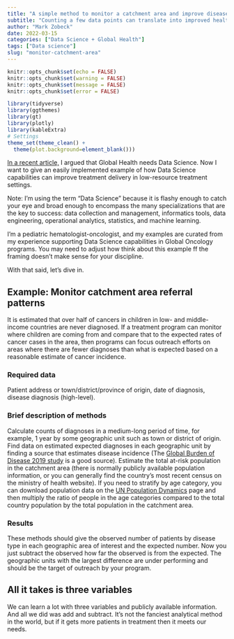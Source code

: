 ```yaml
---
title: "A simple method to monitor a catchment area and improve disease diagnosis rates"
subtitle: "Counting a few data points can translate into improved healthcare delivery."
author: "Mark Zobeck"
date: 2022-03-15
categories: ["Data Science + Global Health"]
tags: ["Data science"]
slug: "monitor-catchment-area"
---
```


```r
knitr::opts_chunk$set(echo = FALSE) 
knitr::opts_chunk$set(warning = FALSE)
knitr::opts_chunk$set(message = FALSE)
knitr::opts_chunk$set(error = FALSE)

library(tidyverse)
library(ggthemes)
library(gt)
library(plotly)
library(kableExtra)
# Settings
theme_set(theme_clean() +  
  theme(plot.background=element_blank()))

```

[In a recent article,](https://www.thedoctorsdialectic.com/2022/03/13/gh_needs_ds/) I argued that Global Health needs Data Science. Now I want to give an easily implemented example of how Data Science capabilities can improve treatment delivery in low-resource treatment settings.

Note: I'm using the term "Data Science" because it is flashy enough to catch your eye and broad enough to encompass the many specializations that are the key to success: data collection and management, informatics tools, data engineering, operational analytics, statistics, and machine learning.

I'm a pediatric hematologist-oncologist, and my examples are curated from my experience supporting Data Science capabilities in Global Oncology programs. You may need to adjust how think about this example ff the framing doesn't make sense for your discipline.

With that said, let's dive in.

## **Example: Monitor catchment area referral patterns**

It is estimated that over half of cancers in children in low- and middle-income countries are never diagnosed. If a treatment program can monitor where children are coming from and compare that to the expected rates of cancer cases in the area, then programs can focus outreach efforts on areas where there are fewer diagnoses than what is expected based on a reasonable estimate of cancer incidence.

### **Required data**

Patient address or town/district/province of origin, date of diagnosis, disease diagnosis (high-level).

### **Brief description of methods**

Calculate counts of diagnoses in a medium-long period of time, for example, 1 year by some geographic unit such as town or district of origin. Find data on estimated expected diagnoses in each geographic unit by finding a source that estimates disease incidence (The [Global Burden of Disease 2019 study](https://ghdx.healthdata.org/gbd-results-tool) is a good source). Estimate the total at-risk population in the catchment area (there is normally publicly available population information, or you can generally find the country's most recent census on the ministry of health website). If you need to stratify by age category, you can download population data on the [UN Population Dynamics](https://population.un.org/wpp/Download/Standard/Population/) page and then multiply the ratio of people in the age categories compared to the total country population by the total population in the catchment area.

### **Results**

These methods should give the observed number of patients by disease type in each geographic area of interest and the expected number. Now you just subtract the observed how far the observed is from the expected. The geographic units with the largest difference are under performing and should be the target of outreach by your program.

## **All it takes is three variables**

We can learn a lot with three variables and publicly available information. And all we did was add and subtract. It's not the fanciest analytical method in the world, but if it gets more patients in treatment then it meets our needs.
